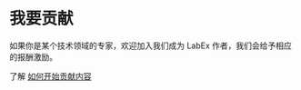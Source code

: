 # 我要贡献

如果你是某个技术领域的专家，欢迎加入我们成为 LabEx 作者，我们会给予相应的报酬激励。

了解 [如何开始贡献内容](https://github.com/labex-labs/scenarios/issues/18)

